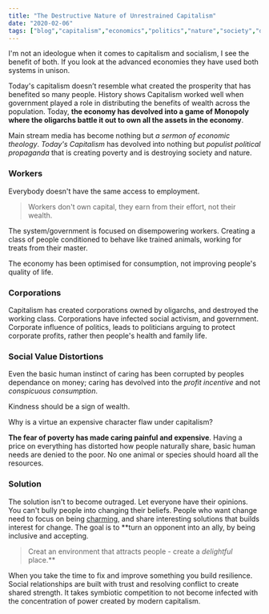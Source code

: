 ```yaml
---
title: "The Destructive Nature of Unrestrained Capitalism"
date: "2020-02-06"
tags: ["blog","capitalism","economics","politics","nature","society","draft"]
---
```

I'm not an ideologue when it comes to capitalism and socialism, I see the benefit of both. If you look at the advanced economies they have used both systems in unison.

Today's capitalism doesn’t resemble what created the prosperity that has benefited so many people. History shows Capitalism worked well when government played a role in distributing the benefits of wealth across the population. Today, **the economy has devolved into a game of Monopoly where the oligarchs battle it out to own all the assets in the economy**.

Main stream media has become nothing but *a sermon of economic theology*. *Today's Capitalism* has devolved into nothing but *populist political propaganda* that is creating poverty and is destroying society and nature. 


### Workers

Everybody doesn't have the same access to employment. 

> Workers don't own capital, they earn from their effort, not their wealth.

The system/government is focused on disempowering workers. Creating a class of people conditioned to behave like trained animals, working for treats from their master. 

The economy has been optimised for consumption, not improving people's quality of life.

### Corporations 
Capitalism has created corporations owned by oligarchs, and destroyed the working class. Corporations have infected social activism, and government. Corporate influence of politics, leads to politicians arguing to protect corporate profits, rather then people's health and family life.

### Social Value Distortions
Even the basic human instinct of caring has been corrupted by peoples dependance on money; caring has devolved into the *profit incentive* and not *conspicuous consumption*.

Kindness should be a sign of wealth. 

Why is a virtue an expensive character flaw under capitalism?

**The fear of poverty has made caring painful and expensive**. Having a price on everything has distorted how people naturally share, basic human needs are denied to the poor. No one animal or species should hoard all the resources.

### Solution
The solution isn't to become outraged. Let everyone have their opinions. You can't bully people into changing their beliefs. People who want change need to focus on being [charming](https://areomagazine.com/2017/10/28/how-not-to-de-radicalize-a-twitter-neo-nazi/), and share interesting solutions that builds interest for change. The goal is to **turn an opponent into an ally, by being inclusive and accepting. 

> Creat an environment that attracts people - create a *delightful* place.**

When you take the time to fix and improve something you build resilience. Social relationships are built with trust and resolving conflict to create shared strength. It takes symbiotic competition to not become infected with the concentration of power created by modern capitalism.
